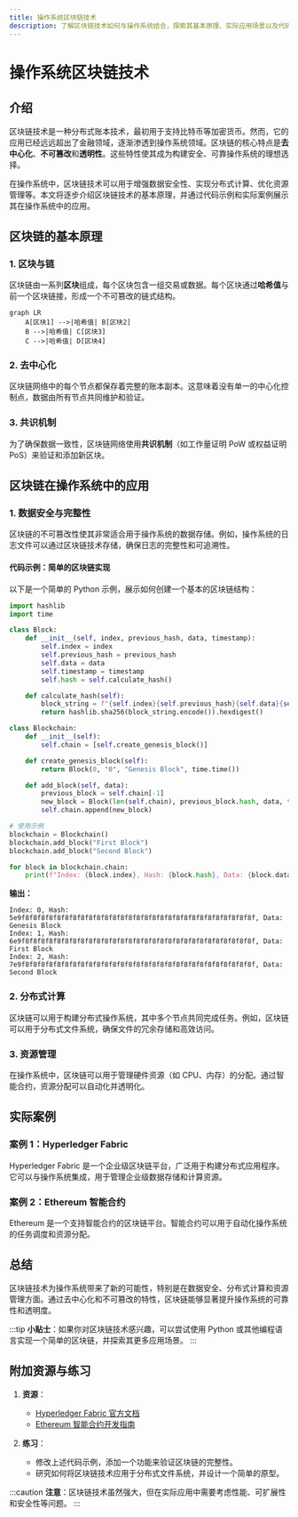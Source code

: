 ```yaml
---
title: 操作系统区块链技术
description: 了解区块链技术如何与操作系统结合，探索其基本原理、实际应用场景以及代码示例。
---
```


# 操作系统区块链技术

## 介绍

区块链技术是一种分布式账本技术，最初用于支持比特币等加密货币。然而，它的应用已经远远超出了金融领域，逐渐渗透到操作系统领域。区块链的核心特点是**去中心化**、**不可篡改**和**透明性**。这些特性使其成为构建安全、可靠操作系统的理想选择。

在操作系统中，区块链技术可以用于增强数据安全性、实现分布式计算、优化资源管理等。本文将逐步介绍区块链技术的基本原理，并通过代码示例和实际案例展示其在操作系统中的应用。

## 区块链的基本原理

### 1. 区块与链
区块链由一系列**区块**组成，每个区块包含一组交易或数据。每个区块通过**哈希值**与前一个区块链接，形成一个不可篡改的链式结构。

```mermaid
graph LR
    A[区块1] -->|哈希值| B[区块2]
    B -->|哈希值| C[区块3]
    C -->|哈希值| D[区块4]
```

### 2. 去中心化
区块链网络中的每个节点都保存着完整的账本副本。这意味着没有单一的中心化控制点，数据由所有节点共同维护和验证。

### 3. 共识机制
为了确保数据一致性，区块链网络使用**共识机制**（如工作量证明 PoW 或权益证明 PoS）来验证和添加新区块。

## 区块链在操作系统中的应用

### 1. 数据安全与完整性
区块链的不可篡改性使其非常适合用于操作系统的数据存储。例如，操作系统的日志文件可以通过区块链技术存储，确保日志的完整性和可追溯性。

#### 代码示例：简单的区块链实现
以下是一个简单的 Python 示例，展示如何创建一个基本的区块链结构：

```python
import hashlib
import time

class Block:
    def __init__(self, index, previous_hash, data, timestamp):
        self.index = index
        self.previous_hash = previous_hash
        self.data = data
        self.timestamp = timestamp
        self.hash = self.calculate_hash()

    def calculate_hash(self):
        block_string = f"{self.index}{self.previous_hash}{self.data}{self.timestamp}"
        return hashlib.sha256(block_string.encode()).hexdigest()

class Blockchain:
    def __init__(self):
        self.chain = [self.create_genesis_block()]

    def create_genesis_block(self):
        return Block(0, "0", "Genesis Block", time.time())

    def add_block(self, data):
        previous_block = self.chain[-1]
        new_block = Block(len(self.chain), previous_block.hash, data, time.time())
        self.chain.append(new_block)

# 使用示例
blockchain = Blockchain()
blockchain.add_block("First Block")
blockchain.add_block("Second Block")

for block in blockchain.chain:
    print(f"Index: {block.index}, Hash: {block.hash}, Data: {block.data}")
```

**输出：**
```
Index: 0, Hash: 5e9f8f8f8f8f8f8f8f8f8f8f8f8f8f8f8f8f8f8f8f8f8f8f8f8f8f8f8f8f8f, Data: Genesis Block
Index: 1, Hash: 6e9f8f8f8f8f8f8f8f8f8f8f8f8f8f8f8f8f8f8f8f8f8f8f8f8f8f8f8f8f8f, Data: First Block
Index: 2, Hash: 7e9f8f8f8f8f8f8f8f8f8f8f8f8f8f8f8f8f8f8f8f8f8f8f8f8f8f8f8f8f8f, Data: Second Block
```

### 2. 分布式计算
区块链可以用于构建分布式操作系统，其中多个节点共同完成任务。例如，区块链可以用于分布式文件系统，确保文件的冗余存储和高效访问。

### 3. 资源管理
在操作系统中，区块链可以用于管理硬件资源（如 CPU、内存）的分配。通过智能合约，资源分配可以自动化并透明化。

## 实际案例

### 案例 1：Hyperledger Fabric
Hyperledger Fabric 是一个企业级区块链平台，广泛用于构建分布式应用程序。它可以与操作系统集成，用于管理企业级数据存储和计算资源。

### 案例 2：Ethereum 智能合约
Ethereum 是一个支持智能合约的区块链平台。智能合约可以用于自动化操作系统的任务调度和资源分配。

## 总结

区块链技术为操作系统带来了新的可能性，特别是在数据安全、分布式计算和资源管理方面。通过去中心化和不可篡改的特性，区块链能够显著提升操作系统的可靠性和透明度。

:::tip
**小贴士**：如果你对区块链技术感兴趣，可以尝试使用 Python 或其他编程语言实现一个简单的区块链，并探索其更多应用场景。
:::

## 附加资源与练习

1. **资源**：
   - [Hyperledger Fabric 官方文档](https://hyperledger-fabric.readthedocs.io/)
   - [Ethereum 智能合约开发指南](https://ethereum.org/en/developers/docs/smart-contracts/)

2. **练习**：
   - 修改上述代码示例，添加一个功能来验证区块链的完整性。
   - 研究如何将区块链技术应用于分布式文件系统，并设计一个简单的原型。

:::caution
**注意**：区块链技术虽然强大，但在实际应用中需要考虑性能、可扩展性和安全性等问题。
:::